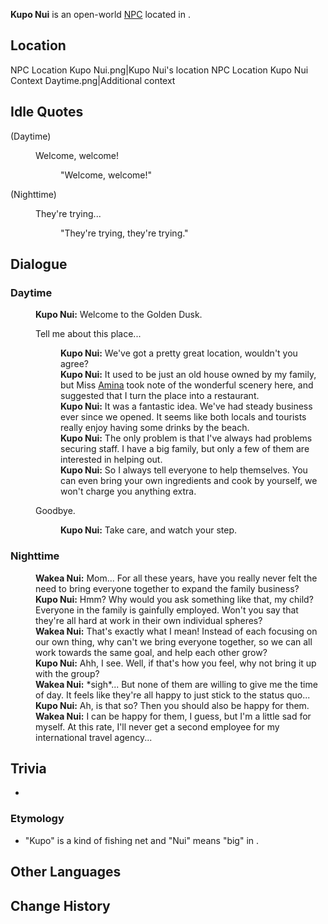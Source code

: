 {{Meta
<!-- Remove this template after adding the missing info -->
|missing_NPC_profile  = yes
}}
{{Character Infobox
|type             = Open-World NPC
|image            = NPC Kupo Nui.png
|realname         = 
|deceased         = 
|region           = Natlan
|location         = Natlan
|affiliation      = People of the Springs
|title            = Owner, Golden Dusk

|ancestry         = <!-- Clan/family -->
|father           = 
|mother           = 
|spouse           = 
|sibling          = 
|child            = Wakea Nui
|relative         = 

|voiceEN          = 
|voiceCN          = 
|voiceJP          = 
|voiceKR          = 
|dialoguereward   = 
}}
'''Kupo Nui''' is an open-world [[NPC]] located in {{Location|"People of the Springs"}}.

==Location==
<gallery>
NPC Location Kupo Nui.png|Kupo Nui's location
NPC Location Kupo Nui Context Daytime.png|Additional context
</gallery>
<!--
==Profile==
Detailed story/lore information goes here.
''(To be added.)''

===Appearance===
Keep appearance section short and concise. Limit to 2 paragraphs with 3-4 sentences each.
''(To be added.)''

==Quests and Events==
{{Quests and Events}}
-->

==Idle Quotes==
{{Dialogue Start}}
;(Daytime)
:{{DIcon|Idle}} Welcome, welcome!
::{{A|VO Kupo Nui 01.ogg}} "Welcome, welcome!"

;(Nighttime)
:{{DIcon|Idle}} They're trying...
::{{A|VO Kupo Nui 02.ogg}} "They're trying, they're trying."
{{Dialogue End}}

==Dialogue==
===Daytime===
{{Dialogue Start}}
:'''Kupo Nui:''' Welcome to the Golden Dusk.
:{{DIcon}} Tell me about this place...
::'''Kupo Nui:''' We've got a pretty great location, wouldn't you agree?
::'''Kupo Nui:''' It used to be just an old house owned by my family, but Miss [[Amina]] took note of the wonderful scenery here, and suggested that I turn the place into a restaurant.
::'''Kupo Nui:''' It was a fantastic idea. We've had steady business ever since we opened. It seems like both locals and tourists really enjoy having some drinks by the beach.
::'''Kupo Nui:''' The only problem is that I've always had problems securing staff. I have a big family, but only a few of them are interested in helping out.
::'''Kupo Nui:''' So I always tell everyone to help themselves. You can even bring your own ingredients and cook by yourself, we won't charge you anything extra.
:{{DIcon}} Goodbye.
::'''Kupo Nui:''' Take care, and watch your step.
{{Dialogue End}}

===Nighttime===
{{Dialogue Start}}
:'''Wakea Nui:''' Mom... For all these years, have you really never felt the need to bring everyone together to expand the family business?
:'''Kupo Nui:''' Hmm? Why would you ask something like that, my child? Everyone in the family is gainfully employed. Won't you say that they're all hard at work in their own individual spheres?
:'''Wakea Nui:''' That's exactly what I mean! Instead of each focusing on our own thing, why can't we bring everyone together, so we can all work towards the same goal, and help each other grow?
:'''Kupo Nui:''' Ahh, I see. Well, if that's how you feel, why not bring it up with the group?
:'''Wakea Nui:''' *sigh*... But none of them are willing to give me the time of day. It feels like they're all happy to just stick to the status quo...
:'''Kupo Nui:''' Ah, is that so? Then you should also be happy for them.
:'''Wakea Nui:''' I can be happy for them, I guess, but I'm a little sad for myself. At this rate, I'll never get a second employee for my international travel agency...
{{Dialogue End}}
<!--
==Event Dialogue==
===Event Name===
{{Dialogue Start}}
:'''{{subst:#titleparts:{{subst:PAGENAME}}}}:'''
{{Dialogue End}}
-->
==Trivia==
* {{Furnishing Mentions}}
===Etymology===
* "Kupo" is a kind of fishing net and "Nui" means "big" in {{w|Hawaiian language}}.

==Other Languages==
{{Other Languages|default_hidden=1
|en      = Kupo Nui
|zhs     = 库珀・努伊
|zhs_rm  = Kùpò Nǔyī
|zht     = 庫珀・努伊
|zht_rm  = Kùpò Nǔyī
|ja      = クポ・ヌイ
|ko      = 쿠포<・: >누이
|es      = Kupo Nui
|fr      = Kupo Nui
|ru      = Купо Нуи
|th      = Kupo Nui
|vi      = Kupo Nui
|de      = Kupo Nui
|id      = Kupo Nui
|pt      = Kupo Nui
|tr      = Kupo Nui
|it      = Kupo Nui
}}

==Change History==
{{Change History|5.0}}
<!--
==References==
{{Reflist}}
-->